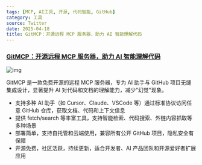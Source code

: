 ```yaml
---
tags: [MCP, AI工具, 开源, 代码智能, GitHub]
category: 工具
source: Twitter
date: 2025-04-18
title: GitMCP：开源远程 MCP 服务器，助力 AI 智能理解代码
---
```


### [GitMCP：开源远程 MCP 服务器，助力 AI 智能理解代码](https://github.com/idosal/git-mcp)

![img](https://img.mengpeng.tech/i/2025/04/18/6801ea675c25b.webp)

GitMCP 是一款免费开源的远程 MCP 服务器，专为 AI 助手与 GitHub 项目无缝集成设计，显著提升 AI 对代码和文档的理解能力，减少"幻觉"现象。

- 支持多种 AI 助手（如 Cursor、Claude、VSCode 等）通过标准协议访问任意 GitHub 仓库，获取文档、代码和上下文信息
- 提供 fetch/search 等丰富工具，支持智能检索、代码搜索、外链内容抓取等多种场景
- 部署简单，支持自托管和云端使用，兼容所有公开 GitHub 项目，隐私安全有保障
- 开源免费，社区活跃，持续更新，适合开发者、AI 产品团队和开源爱好者扩展应用 
